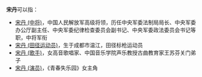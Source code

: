 '''宋丹'''可以指：
*[[宋丹_(中将)|宋丹 (中将)]]，中国人民解放军高级将领，历任中央军委法制局局长、中央军委办公厅副主任、中央军委纪律检查委员会副书记、中央军委政法委员会书记等职，中将军衔
*[[宋丹_(田径运动员)|宋丹 (田径运动员)]]，生于成都市温江，田径标枪运动员
*[[宋丹_(歌手)|宋丹 (歌手)]]，女高音歌唱家、中国音乐学院声乐教授古曲教育家王苏芬关门弟子
*[[宋丹_(演员)|宋丹 (演员)]]，《青春失乐园》女主角
{{Disambiguation|D|Cat=二字宋姓人名消歧义}}